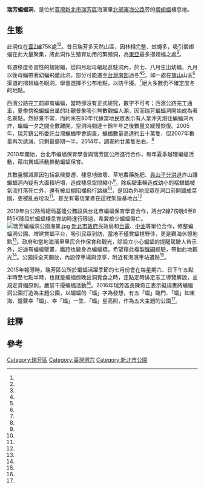 {{coord|25.125990|121.831664|display=title}}
{{Infobox park
|park        = 瑞芳蝙蝠洞公園
|image       = 瑞芳蝙蝠洞.jpg
|image size  = 250px
|alt         = 
|caption     = 瑞芳蝙蝠洞
|type        = 生態公園
|location    = {{ROC-TW}}[[臺灣|臺灣]][[新北市|新北市]][[瑞芳區|瑞芳區]]海濱里
|coordinates = 
|size        = 
|opened      =全天開放
|operator    =瑞芳區公所
|visitors    = 
|status      = 
|website     =
}}
'''瑞芳蝙蝠洞'''，是位於[[臺灣|臺灣]][[新北市|新北市]][[瑞芳區|瑞芳區]]海濱里[[北部濱海公路|北部濱海公路]]旁的[[摺翅蝠|摺翅蝠]]棲息地。

==生態==

此洞位在[[臺2線|臺2線]]75K處<ref name="觀光旅遊網"/><ref name="吳政峰"/>。昔日瑞芳多天然山區，因林相完整、蚊蠅多，吸引摺翅蝠在此大量聚集，將此洞作生殖育幼用的繁殖洞，為[[東亞|東亞]]最多摺翅蝠之處<ref name="張芮瑜"/>。

有遷移度冬習性的摺翅蝠，從四月起母蝠起進駐洞內，於七、八月生出幼蝠，九月以後母蝠帶著幼蝠飛離此洞，部分可能遷至[[台灣南部|台灣南部]]過冬<ref name="吳政峰"/><ref name="張芮瑜"/>。如一處在[[旗山區|旗山]]山區<ref name="張瑞楨"/>渠道的摺翅蝠冬眠洞，學會選擇不公布地點，以防干擾。<ref name="張瑞楨2"/>絕大多數仍不確定度冬的地點。

西濱公路完工前即有蝙蝠，當時卻沒有正式研究，數字不可考；西濱公路完工通車，夏季傍晚蝙蝠出巢的壯觀景象吸引無數觀蝠人潮，因而瑞芳蝙蝠洞開始成為著名景點。然好景不常，而約末在80年代據當地民眾表示有人拿沖天炮往蝙蝠洞內炸，蝙蝠一夕之間全數離開，空洞時間達十餘年年之後數量又緩慢恢復。2005年，瑞芳鎮公所委託台灣蝙蝠學會調查，蝙蝠數量高達約五十萬隻，但2007年數量再次遞減，只剩最盛期一半。2014年，調查約廿萬隻左右。<ref name="張芮瑜"/>

2010年開始，台北市蝙蝠保育學會與瑞芳區公所進行合作，每年夏季辦理蝙蝠活動，藉由賞蝠活動推動蝙蝠保育。

其數量驟減原因包括氣候變遷、棲息地破壞、草地農藥施肥、[[員山子分洪道|員山子分洪道]]炸山讓蝙蝠洞內疑有大面積坍塌，造成棲息空間縮小<ref name="張芮瑜"/>。除疾駛車輛造成幼小的褶翅蝠被氣流打落死亡外，還有被瓜棚阻攔飛行路線<ref name="吳政峰"/>，是因為外地民眾在洞口前開闢成菜園，更被亂丟垃圾<ref name="張瑞楨2"/>。甚至有電信業者在這裡架設基地台{{efn|手機基地台可能妨礙蝙蝠的回聲定位系統<ref name="林志成"/>。}}<ref name="楊舜欽"/>

2019年由公路局總局基隆公務段與台北市蝙蝠保育學會合作，將台2線7傍晚6至8時5K降段於蝙蝠棲息育幼時進行限速，希冀檢少蝙蝠傷亡。[[File:瑞芳蝙蝠洞公園海景.jpg|thumb]]
[[新北市政府|新北市政府]]民政局和[[台電|台電]]、[[台灣中油|中油]]等單位合作，修整蝙蝠洞公園、增建賞蝠平台，吸引民眾到訪，當地不僅賞蝠視野佳，更是觀海休憩地點<ref name="林金池"/>。政府和當地海濱里里民合作保育和觀光，除設立小心蝙蝠的提醒駕駛人告示外，沿途有蝙蝠壁畫，鐵路也變身為蝙蝠橋，希望藉此複製[[猴硐|猴硐]]經驗，帶動此地觀光<ref name="東森"/>。公園採全天開放，內設停車場與涼亭，附近有海濱車站遺跡<ref name="觀光旅遊網"/>。

2015年報導時，瑞芳區公所於蝙蝠活躍季節的七月份會在每星期六、日下午五點半時至七點半時，也就是蝙蝠傍晚出洞覓食之時，定點定時排定志工導覽解說，並規定賞蝠原則，嚴禁干擾蝙蝠活動<ref name="陳郁薇"/>。2016年瑞芳區長陳奇正表示擬規畫將蝙蝠洞公園打造為主題公園，以蝙蝠的「蝠」字為發想，有五「蝠」臨門、「蝠」如東海、鐘聲幸「蝠」、幸「蝠」一生、「蝠」星高照，作為五大主題的公園<ref name="陳郁薇2"/>。

==註釋==
{{notelist|iger=}}


== 參考 ==
{{Portal box|臺北|生態}}
{{reflist|1|refs=

<ref name="林志成">{{Cite news|url=https://tw.news.yahoo.com/%E6%AD%A3%E6%B8%AF%E5%A4%A9%E7%84%B6%E6%AE%BA%E8%9F%B2%E5%8A%91-%E8%9D%99%E8%9D%A0%E4%B8%8D%E6%98%AF%E5%90%B8%E8%A1%80%E9%AC%BC-20110328-120701-301.html|title=正港天然殺蟲劑 蝙蝠不是吸血鬼|author=林志成|language=zh-tw|publisher=《中國時報》|date=2011-03-29|accessdate=2016-06-10|archive-date=2019-06-06|archive-url=https://web.archive.org/web/20190606111356/https://tw.news.yahoo.com/%E6%AD%A3%E6%B8%AF%E5%A4%A9%E7%84%B6%E6%AE%BA%E8%9F%B2%E5%8A%91-%E8%9D%99%E8%9D%A0%E4%B8%8D%E6%98%AF%E5%90%B8%E8%A1%80%E9%AC%BC-20110328-120701-301.html|dead-url=no}}</ref>

<ref name="楊舜欽">{{Cite news|url=http://news.cts.com.tw/cts/society/200712/200712180236442.html|title=堆肥.蓋基地台 蝙蝠被嚇跑|author=楊舜欽、彭志華|language=zh-tw|publisher=華視新聞|date=2007-12-18|accessdate=2016-06-10|archive-date=2019-06-09|archive-url=https://web.archive.org/web/20190609120433/http://news.cts.com.tw/cts/society/200712/200712180236442.html|dead-url=no}}</ref>

<ref name="觀光旅遊網">{{Cite web|url=https://tour.ntpc.gov.tw/zh-tw/Attraction/Detail?wnd_id=60&id=110005|title=蝙蝠洞公園|author=|language=zh-tw|publisher=新北市觀光旅遊網|date=|accessdate=|archive-date=2020-11-27|archive-url=https://web.archive.org/web/20201127231923/https://tour.ntpc.gov.tw/zh-tw/Attraction/Detail?wnd_id=60&id=110005|dead-url=no}}</ref>

<ref name="張瑞楨">{{Cite news|url=http://news.ltn.com.tw/news/life/paper/88866|title=旗山渠道 發現摺翅蝠冬眠洞|author=張瑞楨|language=zh-tw|publisher=《自由時報》|date=2005-12-17|accessdate=2016-06-10|archive-date=2019-06-13|archive-url=https://web.archive.org/web/20190613205006/https://news.ltn.com.tw/news/life/paper/88866|dead-url=no}}</ref>

<ref name="張瑞楨2">{{Cite news|url=http://news.ltn.com.tw/news/life/paper/48510|title=瑞芳蝙蝠洞一夕空城|author=張瑞楨|language=zh-tw|publisher=《自由時報》|date=2006-08-27|accessdate=2016-06-10|archive-date=2019-06-29|archive-url=https://web.archive.org/web/20190629015757/https://news.ltn.com.tw/news/life/paper/48510|dead-url=no}}</ref>

<ref name="吳政峰">{{Cite news|url=|title=快車掀氣旋 40萬褶翅蝠陣亡|author=吳政峰|language=zh-tw|publisher=《中國時報》|date=2009-06-22|accessdate=}}</ref>

<ref name="林金池">{{Cite news|url=http://www.chinatimes.com/newspapers/20150723000593-260102|title=瑞芳海濱蝙蝠村 年底見客|author=林金池|language=zh-tw|publisher=《中國時報》|date=2015-07-23|accessdate=2016-06-10|archive-date=2016-08-10|archive-url=https://web.archive.org/web/20160810062807/http://www.chinatimes.com/newspapers/20150723000593-260102|dead-url=no}}</ref>


<ref name="陳郁薇">{{Cite news|url=http://www.udn.com/news/story/7323/1033534-全台最大蝙蝠洞-瑞芳海濱「賞蝠樂」|title=全台最大蝙蝠洞 瑞芳海濱「賞蝠樂」|author=陳郁薇|language=zh-tw|publisher=《聯合報》|date=2015-07-03|accessdate=2016-06-10|deadurl=yes|archiveurl=https://web.archive.org/web/20151023170202/http://udn.com/news/story/7323/1033534-%E5%85%A8%E5%8F%B0%E6%9C%80%E5%A4%A7%E8%9D%99%E8%9D%A0%E6%B4%9E-%E7%91%9E%E8%8A%B3%E6%B5%B7%E6%BF%B1%E3%80%8C%E8%B3%9E%E8%9D%A0%E6%A8%82%E3%80%8D|archivedate=2015-10-23}}</ref>

<ref name="東森">{{Cite news|url=http://www.ettoday.net/news/20150909/544687.htm|title=出任務嗎？　2萬蝙蝠衝出洞穴成瑞芳新景點|author=|language=zh-tw|publisher=東森新聞|date=2015-09-09|accessdate=2016-06-10|archive-date=2019-06-28|archive-url=https://web.archive.org/web/20190628234828/https://www.ettoday.net/news/20150909/544687.htm|dead-url=no}}</ref>

<ref name="張芮瑜">{{Cite news|url=http://udn.com/news/story/7470/1044557-%E7%91%9E%E8%8A%B3%E5%A5%87%E6%99%AF%EF%BC%8120%E8%90%AC%E9%9A%BB%E6%91%BA%E7%BF%85%E8%9D%A0%E9%A3%9B%E6%8E%A0%E5%A4%A9%E7%A9%BA|title=瑞芳奇景！20萬隻摺翅蝠飛掠天空|author=張芮瑜|language=zh-tw|publisher=《聯合報》|date=2015-07-09|accessdate=2016-06-10|archive-date=2019-06-22|archive-url=https://web.archive.org/web/20190622110628/https://udn.com/news/story/7470/1044557-%E7%91%9E%E8%8A%B3%E5%A5%87%E6%99%AF%EF%BC%8120%E8%90%AC%E9%9A%BB%E6%91%BA%E7%BF%85%E8%9D%A0%E9%A3%9B%E6%8E%A0%E5%A4%A9%E7%A9%BA|dead-url=no}}</ref>

<ref name="陳郁薇2">{{Cite news|url=http://udn.com/news/story/7323/1685499-%E7%91%9E%E8%8A%B3%E8%9D%99%E8%9D%A0%E6%B4%9E%E5%85%AC%E5%9C%92%E5%96%AE%E8%AA%BF-%E8%A6%81%E6%89%93%E9%80%A0%E4%B8%BB%E9%A1%8C%E5%85%AC%E5%9C%92|title=瑞芳蝙蝠洞公園單調 要打造主題公園|author=陳郁薇|language=zh-tw|publisher=《聯合報》|date=2015-05-10|accessdate=2016-06-10|archive-date=2019-06-21|archive-url=https://web.archive.org/web/20190621065201/https://udn.com/news/story/7323/1685499-%E7%91%9E%E8%8A%B3%E8%9D%99%E8%9D%A0%E6%B4%9E%E5%85%AC%E5%9C%92%E5%96%AE%E8%AA%BF-%E8%A6%81%E6%89%93%E9%80%A0%E4%B8%BB%E9%A1%8C%E5%85%AC%E5%9C%92|dead-url=no}}</ref>

}}
[[Category:瑞芳區|Category:瑞芳區]]
[[Category:臺灣洞穴|Category:臺灣洞穴]]
[[Category:新北市公園|Category:新北市公園]]